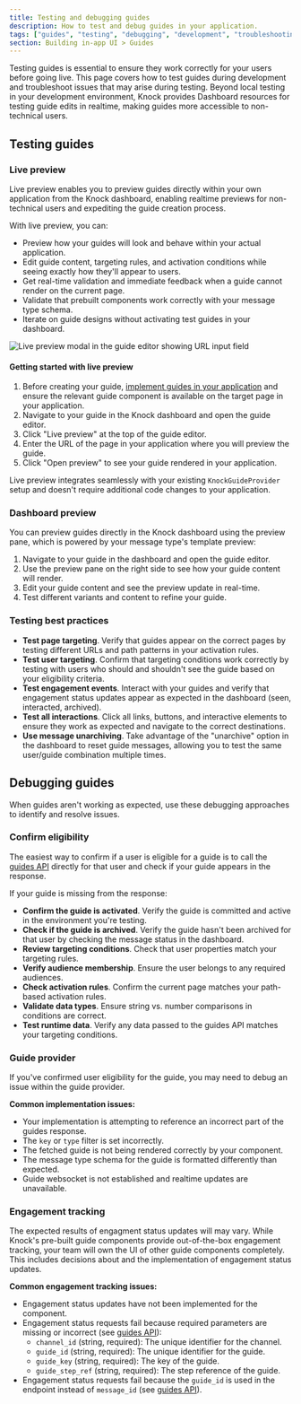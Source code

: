 ```yaml
---
title: Testing and debugging guides
description: How to test and debug guides in your application.
tags: ["guides", "testing", "debugging", "development", "troubleshooting"]
section: Building in-app UI > Guides
---
```


Testing guides is essential to ensure they work correctly for your users before going live. This page covers how to test guides during development and troubleshoot issues that may arise during testing. Beyond local testing in your development environment, Knock provides Dashboard resources for testing guide edits in realtime, making guides more accessible to non-technical users.

## Testing guides

### Live preview

<Callout
  emoji="🚨"
  bgColor="gray"
  title="Note:"
  text="You must be on @knocklabs/react version 0.8.0 or higher in order to use live preview. Older SDK versions do not have this capability."
/>

Live preview enables you to preview guides directly within your own application from the Knock dashboard, enabling realtime previews for non-technical users and expediting the guide creation process.

With live preview, you can:

- Preview how your guides will look and behave within your actual application.
- Edit guide content, targeting rules, and activation conditions while seeing exactly how they'll appear to users.
- Get real-time validation and immediate feedback when a guide cannot render on the current page.
- Validate that prebuilt components work correctly with your message type schema.
- Iterate on guide designs without activating test guides in your dashboard.

<Image
  src="/images/in-app-ui/GuidesLivePreview.png"
  alt="Live preview modal in the guide editor showing URL input field"
  width={1200}
  height={600}
  className="rounded-md mx-auto border border-gray-200"
/>

#### Getting started with live preview

1. Before creating your guide, [implement guides in your application](/in-app-ui/guides/render-guides) and ensure the relevant guide component is available on the target page in your application.
2. Navigate to your guide in the Knock dashboard and open the guide editor.
3. Click "Live preview" at the top of the guide editor.
4. Enter the URL of the page in your application where you will preview the guide.
5. Click "Open preview" to see your guide rendered in your application.

Live preview integrates seamlessly with your existing `KnockGuideProvider` setup and doesn't require additional code changes to your application.

<Callout
  emoji="💡"
  bgColor="grey"
  title="Authentication required?"
  text="If your target preview page requires authentication, make sure you're logged in to your application before attempting to use live preview."
/>

### Dashboard preview

You can preview guides directly in the Knock dashboard using the preview pane, which is powered by your message type's template preview:

1. Navigate to your guide in the dashboard and open the guide editor.
2. Use the preview pane on the right side to see how your guide content will render.
3. Edit your guide content and see the preview update in real-time.
4. Test different variants and content to refine your guide.

<Callout
  emoji="⚠️"
  bgColor="yellow"
  title="Keep template code aligned."
  text="Ensure your message type's template preview code matches your application code to avoid unexpected visual differences when the guide renders in your actual application. We recommend using live preview to ensure your actual code renders your guide schema as expected."
/>

### Testing best practices

- **Test page targeting**. Verify that guides appear on the correct pages by testing different URLs and path patterns in your activation rules.
- **Test user targeting**. Confirm that targeting conditions work correctly by testing with users who should and shouldn't see the guide based on your eligibility criteria.
- **Test engagement events**. Interact with your guides and verify that engagement status updates appear as expected in the dashboard (seen, interacted, archived).
- **Test all interactions**. Click all links, buttons, and interactive elements to ensure they work as expected and navigate to the correct destinations.
- **Use message unarchiving**. Take advantage of the "unarchive" option in the dashboard to reset guide messages, allowing you to test the same user/guide combination multiple times.

## Debugging guides

When guides aren't working as expected, use these debugging approaches to identify and resolve issues.

### Confirm eligibility

The easiest way to confirm if a user is eligible for a guide is to call the [guides API](/api-reference/users/guides) directly for that user and check if your guide appears in the response.

If your guide is missing from the response:

- **Confirm the guide is activated**. Verify the guide is committed and active in the environment you're testing.
- **Check if the guide is archived**. Verify the guide hasn't been archived for that user by checking the message status in the dashboard.
- **Review targeting conditions**. Check that user properties match your targeting rules.
- **Verify audience membership**. Ensure the user belongs to any required audiences.
- **Check activation rules**. Confirm the current page matches your path-based activation rules.
- **Validate data types**. Ensure string vs. number comparisons in conditions are correct.
- **Test runtime data**. Verify any data passed to the guides API matches your targeting conditions.

### Guide provider

If you've confirmed user eligibility for the guide, you may need to debug an issue within the guide provider.

**Common implementation issues:**

- Your implementation is attempting to reference an incorrect part of the guides response.
- The `key` or `type` filter is set incorrectly.
- The fetched guide is not being rendered correctly by your component.
- The message type schema for the guide is formatted differently than expected.
- Guide websocket is not established and realtime updates are unavailable.

### Engagement tracking

The expected results of engagment status updates will may vary. While Knock's pre-built guide components provide out-of-the-box engagement tracking, your team will own the UI of other guide components completely. This includes decisions about and the implementation of engagement status updates.

**Common engagement tracking issues:**

- Engagement status updates have not been implemented for the component.
- Engagement status requests fail because required parameters are missing or incorrect (see [guides API](/api-reference/users/guides/mark_message_as_seen)):
  - `channel_id` (string, required): The unique identifier for the channel.
  - `guide_id` (string, required): The unique identifier for the guide.
  - `guide_key` (string, required): The key of the guide.
  - `guide_step_ref` (string, required): The step reference of the guide.
- Engagement status requests fail because the `guide_id` is used in the endpoint instead of `message_id` (see [guides API](/api-reference/users/guides/mark_message_as_seen)).
